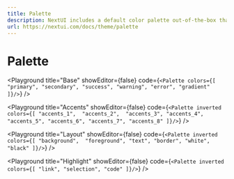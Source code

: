 ```yaml
---
title: Palette
description: NextUI includes a default color palette out-of-the-box that is a great starting point if you don’t have your own specific branding in mind.
url: https://nextui.com/docs/theme/palette
---
```


# Palette

<CarbonAd />

<Playground
  title="Base"
  showEditor={false}
  code={`
    <Palette colors={[
        "primary",
        "secondary",
        "success",
        "warning",
        "error",
        "gradient"
    ]}/>
 `}
/>

<Playground
  title="Accents"
  showEditor={false}
  code={`
    <Palette inverted colors={[
        "accents_1", 
        "accents_2", 
        "accents_3",
        "accents_4",
        "accents_5",
        "accents_6",
        "accents_7",
        "accents_8"
    ]}/>
 `}
/>

<Playground
  title="Layout"
  showEditor={false}
  code={`
    <Palette inverted colors={[
        "background", 
        "foreground",
        "text",
        "border",
        "white", 
        "black"
    ]}/>
 `}
/>

<Playground
  title="Highlight"
  showEditor={false}
  code={`
    <Palette inverted colors={[
        "link",
        "selection",
        "code"
    ]}/>
 `}
/>
